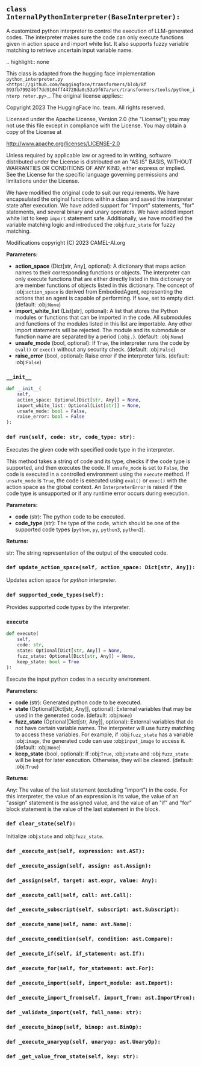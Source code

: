<a id="camel.interpreters.internal_python_interpreter"></a>

<a id="camel.interpreters.internal_python_interpreter.InternalPythonInterpreter"></a>

## `class InternalPythonInterpreter(BaseInterpreter):`

A customized python interpreter to control the execution of
LLM-generated codes. The interpreter makes sure the code can only execute
functions given in action space and import white list. It also supports
fuzzy variable matching to retrieve uncertain input variable name.

.. highlight:: none

This class is adapted from the hugging face implementation
`python_interpreter.py <https://github.com/huggingface/transformers/blob/8f
093fb799246f7dd9104ff44728da0c53a9f67a/src/transformers/tools/python_interp
reter.py>`_. The original license applies::

Copyright 2023 The HuggingFace Inc. team. All rights reserved.

Licensed under the Apache License, Version 2.0 (the "License");
you may not use this file except in compliance with the License.
You may obtain a copy of the License at

http://www.apache.org/licenses/LICENSE-2.0

Unless required by applicable law or agreed to in writing, software
distributed under the License is distributed on an "AS IS" BASIS,
WITHOUT WARRANTIES OR CONDITIONS OF ANY KIND, either express or
implied. See the License for the specific language governing
permissions and limitations under the License.

We have modified the original code to suit our requirements. We have
encapsulated the original functions within a class and saved the
interpreter state after execution. We have added support for "import"
statements, "for" statements, and several binary and unary operators. We
have added import white list to keep `import` statement safe. Additionally,
we have modified the variable matching logic and introduced the
:obj:`fuzz_state` for fuzzy matching.

Modifications copyright (C) 2023 CAMEL-AI.org

**Parameters:**

- **action_space** (Dict[str, Any], optional): A dictionary that maps action names to their corresponding functions or objects. The interpreter can only execute functions that are either directly listed in this dictionary or are member functions of objects listed in this dictionary. The concept of :obj:`action_space` is derived from EmbodiedAgent, representing the actions that an agent is capable of performing. If `None`, set to empty dict. (default: :obj:`None`)
- **import_white_list** (List[str], optional): A list that stores the Python modules or functions that can be imported in the code. All submodules and functions of the modules listed in this list are importable. Any other import statements will be rejected. The module and its submodule or function name are separated by a period (:obj:`.`). (default: :obj:`None`)
- **unsafe_mode** (bool, optional): If `True`, the interpreter runs the code by `eval()` or `exec()` without any security check. (default: :obj:`False`)
- **raise_error** (bool, optional): Raise error if the interpreter fails. (default: :obj:`False`)

<a id="camel.interpreters.internal_python_interpreter.InternalPythonInterpreter.__init__"></a>

### `__init__`

```python
def __init__(
    self,
    action_space: Optional[Dict[str, Any]] = None,
    import_white_list: Optional[List[str]] = None,
    unsafe_mode: bool = False,
    raise_error: bool = False
):
```

<a id="camel.interpreters.internal_python_interpreter.InternalPythonInterpreter.run"></a>

### `def run(self, code: str, code_type: str):`

Executes the given code with specified code type in the
interpreter.

This method takes a string of code and its type, checks if the code
type is supported, and then executes the code. If `unsafe_mode` is
set to `False`, the code is executed in a controlled environment using
the `execute` method. If `unsafe_mode` is `True`, the code is executed
using `eval()` or `exec()` with the action space as the global context.
An `InterpreterError` is raised if the code type is unsupported or if
any runtime error occurs during execution.

**Parameters:**

- **code** (str): The python code to be executed.
- **code_type** (str): The type of the code, which should be one of the supported code types (`python`, `py`, `python3`, `python2`).

**Returns:**

  str: The string representation of the output of the executed code.

<a id="camel.interpreters.internal_python_interpreter.InternalPythonInterpreter.update_action_space"></a>

### `def update_action_space(self, action_space: Dict[str, Any]):`

Updates action space for *python* interpreter.

<a id="camel.interpreters.internal_python_interpreter.InternalPythonInterpreter.supported_code_types"></a>

### `def supported_code_types(self):`

Provides supported code types by the interpreter.

<a id="camel.interpreters.internal_python_interpreter.InternalPythonInterpreter.execute"></a>

### `execute`

```python
def execute(
    self,
    code: str,
    state: Optional[Dict[str, Any]] = None,
    fuzz_state: Optional[Dict[str, Any]] = None,
    keep_state: bool = True
):
```

Execute the input python codes in a security environment.

**Parameters:**

- **code** (str): Generated python code to be executed.
- **state** (Optional[Dict[str, Any]], optional): External variables that may be used in the generated code. (default: :obj:`None`)
- **fuzz_state** (Optional[Dict[str, Any]], optional): External variables that do not have certain variable names. The interpreter will use fuzzy matching to access these variables. For example, if :obj:`fuzz_state` has a variable :obj:`image`, the generated code can use :obj:`input_image` to access it. (default: :obj:`None`)
- **keep_state** (bool, optional): If :obj:`True`, :obj:`state` and :obj:`fuzz_state` will be kept for later execution. Otherwise, they will be cleared. (default: :obj:`True`)

**Returns:**

  Any: The value of the last statement (excluding "import") in the
code. For this interpreter, the value of an expression is its
value, the value of an "assign" statement is the assigned
value, and the value of an "if" and "for" block statement is
the value of the last statement in the block.

<a id="camel.interpreters.internal_python_interpreter.InternalPythonInterpreter.clear_state"></a>

### `def clear_state(self):`

Initialize :obj:`state` and :obj:`fuzz_state`.

<a id="camel.interpreters.internal_python_interpreter.InternalPythonInterpreter._execute_ast"></a>

### `def _execute_ast(self, expression: ast.AST):`

<a id="camel.interpreters.internal_python_interpreter.InternalPythonInterpreter._execute_assign"></a>

### `def _execute_assign(self, assign: ast.Assign):`

<a id="camel.interpreters.internal_python_interpreter.InternalPythonInterpreter._assign"></a>

### `def _assign(self, target: ast.expr, value: Any):`

<a id="camel.interpreters.internal_python_interpreter.InternalPythonInterpreter._execute_call"></a>

### `def _execute_call(self, call: ast.Call):`

<a id="camel.interpreters.internal_python_interpreter.InternalPythonInterpreter._execute_subscript"></a>

### `def _execute_subscript(self, subscript: ast.Subscript):`

<a id="camel.interpreters.internal_python_interpreter.InternalPythonInterpreter._execute_name"></a>

### `def _execute_name(self, name: ast.Name):`

<a id="camel.interpreters.internal_python_interpreter.InternalPythonInterpreter._execute_condition"></a>

### `def _execute_condition(self, condition: ast.Compare):`

<a id="camel.interpreters.internal_python_interpreter.InternalPythonInterpreter._execute_if"></a>

### `def _execute_if(self, if_statement: ast.If):`

<a id="camel.interpreters.internal_python_interpreter.InternalPythonInterpreter._execute_for"></a>

### `def _execute_for(self, for_statement: ast.For):`

<a id="camel.interpreters.internal_python_interpreter.InternalPythonInterpreter._execute_import"></a>

### `def _execute_import(self, import_module: ast.Import):`

<a id="camel.interpreters.internal_python_interpreter.InternalPythonInterpreter._execute_import_from"></a>

### `def _execute_import_from(self, import_from: ast.ImportFrom):`

<a id="camel.interpreters.internal_python_interpreter.InternalPythonInterpreter._validate_import"></a>

### `def _validate_import(self, full_name: str):`

<a id="camel.interpreters.internal_python_interpreter.InternalPythonInterpreter._execute_binop"></a>

### `def _execute_binop(self, binop: ast.BinOp):`

<a id="camel.interpreters.internal_python_interpreter.InternalPythonInterpreter._execute_unaryop"></a>

### `def _execute_unaryop(self, unaryop: ast.UnaryOp):`

<a id="camel.interpreters.internal_python_interpreter.InternalPythonInterpreter._get_value_from_state"></a>

### `def _get_value_from_state(self, key: str):`
